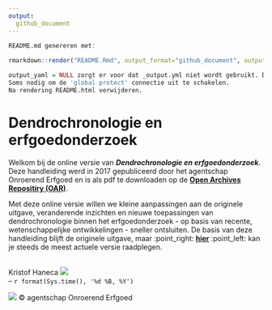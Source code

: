 ```yaml
---
output: 
  github_document
---
```


```r
README.md genereren met:
     
rmarkdown::render("README.Rmd", output_format="github_document", output_yaml = NULL)

output_yaml = NULL zorgt er voor dat _output.yml niet wordt gebruikt. Deze laatste is op maat van Bookdown.
Soms nodig om de 'global protect' connectie uit te schakelen.
Na rendering README.html verwijderen.
```


# Dendrochronologie en erfgoedonderzoek

Welkom bij de online versie van ***Dendrochronologie en erfgoedonderzoek***. Deze handleiding werd in 2017 gepubliceerd door
het agentschap Onroerend Erfgoed en is als pdf te downloaden op de [**Open Archives Repositiry (OAR)**](https://oar.onroerenderfgoed.be/item/437).

Met deze online versie willen we kleine aanpassingen aan de originele uitgave, veranderende inzichten en nieuwe toepassingen van dendrochronologie binnen het erfgoedonderzoek - op basis van recente, wetenschappelijke ontwikkelingen - sneller ontsluiten. De basis van deze handleiding blijft de originele uitgave, maar :point_right: [**hier**](https://hanecakr.github.io/handleidingDendro/) :point_left: kan je steeds de meest actuele versie raadplegen.


 <br/>
Kristof Haneca [![](https://orcid.org/sites/default/files/images/orcid_16x16.png)](https://orcid.org/0000-0002-7719-8305) <br/>
 -- `r format(Sys.time(), '%d %B, %Y')`<br/>

 
 ![](./figuren/cover.jpg)
 &copy; agentschap Onroerend Erfgoed
